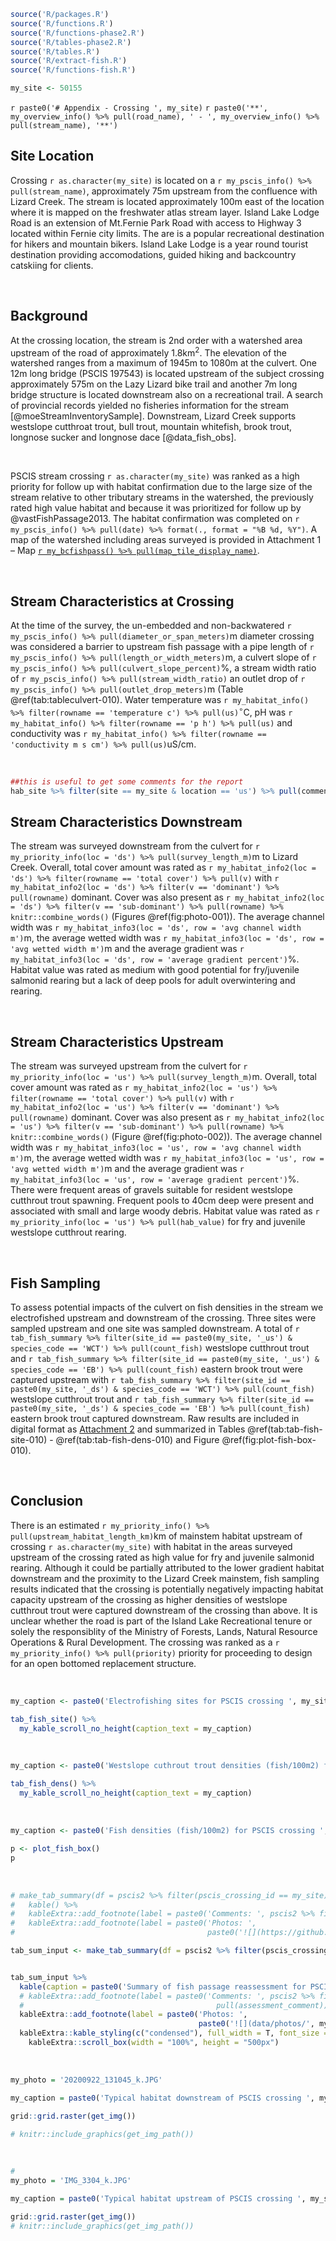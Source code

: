 
```r
source('R/packages.R')
source('R/functions.R')
source('R/functions-phase2.R')
source('R/tables-phase2.R')
source('R/tables.R')
source('R/extract-fish.R')
source('R/functions-fish.R')


```



```r
my_site <- 50155
```


`r paste0('# Appendix - Crossing ', my_site)`{-} 
`r paste0('**', my_overview_info() %>% pull(road_name), ' - ', my_overview_info() %>% pull(stream_name), '**')`


## Site Location {-}

Crossing `r as.character(my_site)` is located on a `r my_pscis_info() %>% pull(stream_name)`, approximately 75m upstream from the confluence with Lizard Creek. The stream is located approximately 100m east of the location where it is mapped on the freshwater atlas stream layer. Island Lake Lodge Road is an extension of Mt.Fernie Park Road with access to Highway 3 located within Fernie city limits.  The are is a popular recreational destination for hikers and mountain bikers.  Island Lake Lodge is a year round tourist destination providing accomodations, guided hiking and backcountry catskiing for clients.


<br>

## Background {-}

At the crossing location, the stream is 2nd order with a watershed area upstream of the road of approximately 1.8km^2^. The elevation of the watershed ranges from a maximum of 1945m to 1080m at the culvert. One 12m long bridge (PSCIS 197543) is located upstream of the subject crossing approximately 575m on the Lazy Lizard bike trail and another 7m long bridge structure is located downstream also on a recreational trail. A search of provincial records yielded no fisheries information for the stream [@moeStreamInventorySample]. Downstream, Lizard Creek supports westslope cutthroat trout, bull trout, mountain whitefish, brook trout, longnose sucker and longnose dace [@data_fish_obs].

<br>

PSCIS stream crossing `r as.character(my_site)` was ranked as a high priority for follow up with habitat confirmation due to the large size of the stream relative to other tributary streams in the watershed, the previously rated high value habitat and because it was prioritized for follow up by @vastFishPassage2013. The habitat confirmation was completed on `r my_pscis_info() %>% pull(date) %>% format(., format = "%B %d, %Y")`. A map of the watershed including areas surveyed is provided in Attachment 1 – Map [`r my_bcfishpass() %>% pull(map_tile_display_name)`](`r my_mapsheet()`).

<br>

## Stream Characteristics at Crossing {-}

At the time of the survey, the un-embedded and non-backwatered `r my_pscis_info() %>% pull(diameter_or_span_meters)`m diameter crossing was considered a barrier to upstream fish passage with a pipe length of `r my_pscis_info() %>% pull(length_or_width_meters)`m, a culvert slope of `r my_pscis_info() %>% pull(culvert_slope_percent)`%, a stream width ratio of `r my_pscis_info() %>% pull(stream_width_ratio)` an outlet drop of `r my_pscis_info() %>% pull(outlet_drop_meters)`m (Table \@ref(tab:tableculvert-010). Water temperature was `r my_habitat_info() %>% filter(rowname == 'temperature c') %>% pull(us)`$^\circ$C, pH was `r my_habitat_info() %>% filter(rowname == 'p h') %>% pull(us)` and conductivity was `r my_habitat_info() %>% filter(rowname == 'conductivity m s cm') %>% pull(us)`uS/cm.  

<br>


```r
##this is useful to get some comments for the report
hab_site %>% filter(site == my_site & location == 'us') %>% pull(comments)

```
## Stream Characteristics Downstream {-}

The stream was surveyed downstream from the culvert for `r my_priority_info(loc = 'ds') %>% pull(survey_length_m)`m to Lizard Creek. Overall, total cover amount was rated as `r my_habitat_info2(loc = 'ds') %>% filter(rowname == 'total cover') %>% pull(v)` with  `r my_habitat_info2(loc = 'ds') %>% filter(v == 'dominant') %>% pull(rowname)` dominant. Cover was also present as `r my_habitat_info2(loc = 'ds') %>% filter(v == 'sub-dominant') %>% pull(rowname) %>% knitr::combine_words()` (Figures \@ref(fig:photo-001)). The average channel width was `r my_habitat_info3(loc = 'ds', row = 'avg channel width m')`m, the average wetted width was `r my_habitat_info3(loc = 'ds', row = 'avg wetted width m')`m and the average gradient was `r my_habitat_info3(loc = 'ds', row = 'average gradient percent')`%.  Habitat value was rated as medium with good potential for fry/juvenile salmonid rearing but a lack of deep pools for adult overwintering and rearing. 

<br>

## Stream Characteristics Upstream {-}

The stream was surveyed upstream from the culvert for `r my_priority_info(loc = 'us') %>% pull(survey_length_m)`m. Overall, total cover amount was rated as `r my_habitat_info2(loc = 'us') %>% filter(rowname == 'total cover') %>% pull(v)` with  `r my_habitat_info2(loc = 'us') %>% filter(v == 'dominant') %>% pull(rowname)` dominant. Cover was also present as `r my_habitat_info2(loc = 'us') %>% filter(v == 'sub-dominant') %>% pull(rowname) %>% knitr::combine_words()` (Figure \@ref(fig:photo-002)). The average channel width was `r my_habitat_info3(loc = 'us', row = 'avg channel width m')`m, the average wetted width was `r my_habitat_info3(loc = 'us', row = 'avg wetted width m')`m and the average gradient was `r my_habitat_info3(loc = 'us', row = 'average gradient percent')`%.  There were frequent areas of gravels suitable for resident westslope cutthrout trout spawning.  Frequent pools to 40cm deep were present and associated with small and large woody debris. Habitat value was rated as `r my_priority_info(loc = 'us') %>% pull(hab_value)` for fry and juvenile westslope cutthrout rearing. 

<br>

## Fish Sampling {-}

To assess potential impacts of the culvert on fish densities in the stream we electrofished upstream and downstream of the crossing.  Three sites were sampled upstream and one site  was sampled downstream. A total of `r tab_fish_summary %>% filter(site_id == paste0(my_site, '_us') & species_code == 'WCT') %>% pull(count_fish)` westslope cutthrout trout and `r tab_fish_summary %>% filter(site_id == paste0(my_site, '_us') & species_code == 'EB') %>% pull(count_fish)` eastern brook trout were captured upstream with `r tab_fish_summary %>% filter(site_id == paste0(my_site, '_ds') & species_code == 'WCT') %>% pull(count_fish)` westslope cutthrout trout and `r tab_fish_summary %>% filter(site_id == paste0(my_site, '_ds') & species_code == 'EB') %>% pull(count_fish)` eastern brook trout captured downstream.  Raw results are included in digital format as [Attachment 2](https://github.com/NewGraphEnvironment/fish_passage_elk_2020_reporting/raw/master/data/habitat_confirmations.xls) and summarized in Tables \@ref(tab:tab-fish-site-010) - \@ref(tab:tab-fish-dens-010) and Figure \@ref(fig:plot-fish-box-010).

<br>


## Conclusion {-}

There is an estimated `r my_priority_info() %>% pull(upstream_habitat_length_km)`km of mainstem habitat upstream of crossing `r as.character(my_site)` with habitat in the areas surveyed upstream of the crossing rated as high value for fry and juvenile salmonid rearing. Although it could be partially attributed to the lower gradient habitat downstream and the proximity to the Lizard Creek mainstem, fish sampling results indicated that the crossing is potentially negatively impacting habitat capacity upstream of the crossing as higher densities of westslope cutthrout trout were captured downstream of the crossing than above. It is unclear whether the road is part of the Island Lake Recreational tenure or solely the responsiblity of the Ministry of Forests, Lands, Natural Resource Operations & Rural Development. The crossing was ranked as a `r my_priority_info() %>% pull(priority)` priority for proceeding to design for an open bottomed replacement structure.

<br>

```r
my_caption <- paste0('Electrofishing sites for PSCIS crossing ', my_site, '.')

tab_fish_site() %>% 
  my_kable_scroll_no_height(caption_text = my_caption)
```

<br>

```r
my_caption <- paste0('Westslope cuthrout trout densities (fish/100m2) for PSCIS crossing ', my_site, '.')

tab_fish_dens() %>% 
  my_kable_scroll_no_height(caption_text = my_caption)
```

<br>

```r
my_caption <- paste0('Fish densities (fish/100m2) for PSCIS crossing ', my_site, '.')

p <- plot_fish_box() 
p
```

<br>

```r
# make_tab_summary(df = pscis2 %>% filter(pscis_crossing_id == my_site)) %>% 
#   kable() %>% 
#   kableExtra::add_footnote(label = paste0('Comments: ', pscis2 %>% filter(pscis_crossing_id == my_site) %>% pull(assessment_comment)), notation = 'none') %>% #this grabs the comments out
#   kableExtra::add_footnote(label = paste0('Photos: ', 
#                                           paste0('![](https://github.com/NewGraphEnvironment/', basename(getwd()), '/raw/master/data/photos/', my_site, '/crossing_all.JPG)')), notation = 'none')

tab_sum_input <- make_tab_summary(df = pscis2 %>% filter(pscis_crossing_id == my_site))


tab_sum_input %>% 
  kable(caption = paste0('Summary of fish passage reassessment for PSCIS crossing ', my_site, '.')) %>% 
  # kableExtra::add_footnote(label = paste0('Comments: ', pscis2 %>% filter(pscis_crossing_id == my_site) %>%
  #                                           pull(assessment_comment)), notation = 'none') %>% #this grabs the comments out
  kableExtra::add_footnote(label = paste0('Photos: ', 
                                          paste0('![](data/photos/', my_site, '/crossing_all.JPG)')), notation = 'none') %>% 
  kableExtra::kable_styling(c("condensed"), full_width = T, font_size = 11) %>%
    kableExtra::scroll_box(width = "100%", height = "500px")

```

<br>

```r
my_photo = '20200922_131045_k.JPG'

my_caption = paste0('Typical habitat downstream of PSCIS crossing ', my_site, '.')

grid::grid.raster(get_img())

# knitr::include_graphics(get_img_path())
```

<br>

```r

# 
my_photo = 'IMG_3304_k.JPG'

my_caption = paste0('Typical habitat upstream of PSCIS crossing ', my_site, '.')

grid::grid.raster(get_img())
# knitr::include_graphics(get_img_path())
```

